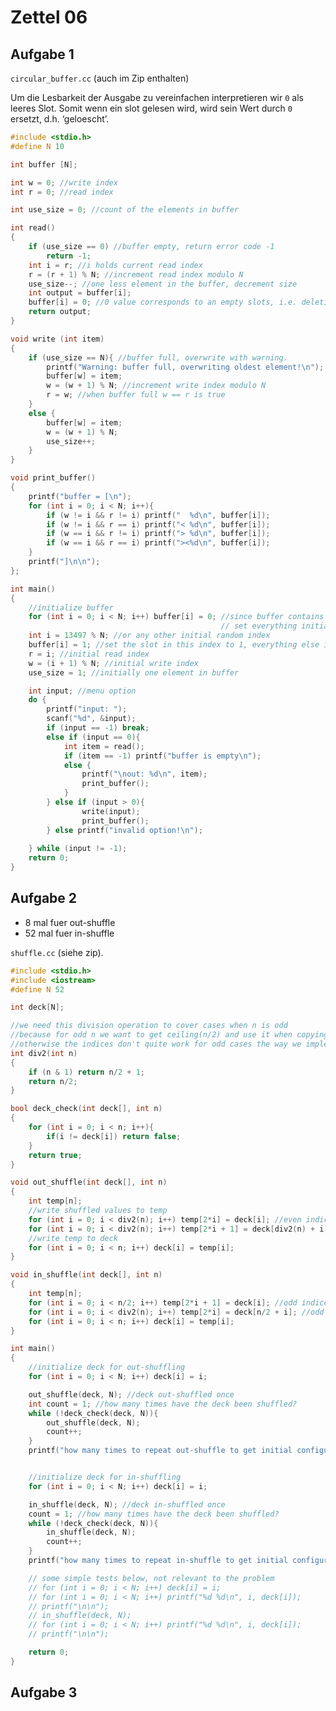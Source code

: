 # Zettel 06 {.unnumbered}


## Aufgabe 1

`circular_buffer.cc` (auch im Zip enthalten)

Um die Lesbarkeit der Ausgabe zu vereinfachen interpretieren wir `0` als leeres Slot. 
Somit wenn ein slot gelesen wird, wird sein Wert durch `0` ersetzt, d.h. 'geloescht'.

```c
#include <stdio.h>
#define N 10

int buffer [N];

int w = 0; //write index
int r = 0; //read index 

int use_size = 0; //count of the elements in buffer

int read()
{
    if (use_size == 0) //buffer empty, return error code -1
        return -1;
    int i = r; //i holds current read index 
    r = (r + 1) % N; //increment read index modulo N
    use_size--; //one less element in the buffer, decrement size
    int output = buffer[i];
    buffer[i] = 0; //0 value corresponds to an empty slots, i.e. deletion of an element
    return output;
}

void write (int item)
{
    if (use_size == N){ //buffer full, overwrite with warning. 
        printf("Warning: buffer full, overwriting oldest element!\n");
        buffer[w] = item;
        w = (w + 1) % N; //increment write index modulo N
        r = w; //when buffer full w == r is true
    } 
    else {
        buffer[w] = item;
        w = (w + 1) % N;
        use_size++;
    } 
}

void print_buffer()
{
    printf("buffer = [\n");
    for (int i = 0; i < N; i++){
        if (w != i && r != i) printf("  %d\n", buffer[i]);
        if (w != i && r == i) printf("< %d\n", buffer[i]);
        if (w == i && r != i) printf("> %d\n", buffer[i]);
        if (w == i && r == i) printf("><%d\n", buffer[i]);
    }
    printf("]\n\n");
};

int main()
{
    //initialize buffer
    for (int i = 0; i < N; i++) buffer[i] = 0; //since buffer contains only positive
                                               // set everything initially to 0 representing empty slots
    int i = 13497 % N; //or any other initial random index
    buffer[i] = 1; //set the slot in this index to 1, everything else is 0
    r = i; //initial read index 
    w = (i + 1) % N; //initial write index 
    use_size = 1; //initially one element in buffer

    int input; //menu option
    do {
        printf("input: ");
        scanf("%d", &input);
        if (input == -1) break;
        else if (input == 0){
            int item = read();
            if (item == -1) printf("buffer is empty\n");
            else {
                printf("\nout: %d\n", item);
                print_buffer();
            }
        } else if (input > 0){
                write(input);
                print_buffer();
        } else printf("invalid option!\n");
 
    } while (input != -1);
    return 0;
}
```
## Aufgabe 2

* 8 mal fuer out-shuffle
* 52 mal fuer in-shuffle

`shuffle.cc` (siehe zip). 

```c
#include <stdio.h>
#include <iostream>
#define N 52

int deck[N];

//we need this division operation to cover cases when n is odd
//because for odd n we want to get ceiling(n/2) and use it when copying arrays in the shuffle functions
//otherwise the indices don't quite work for odd cases the way we implement shuffle functions
int div2(int n)
{
    if (n & 1) return n/2 + 1;
    return n/2;
}

bool deck_check(int deck[], int n)
{
    for (int i = 0; i < n; i++){
        if(i != deck[i]) return false;
    }
    return true;
}

void out_shuffle(int deck[], int n)
{
    int temp[n];
    //write shuffled values to temp
    for (int i = 0; i < div2(n); i++) temp[2*i] = deck[i]; //even indices get upper half of deck
    for (int i = 0; i < div2(n); i++) temp[2*i + 1] = deck[div2(n) + i]; //odd indices get lower half of deck
    //write temp to deck
    for (int i = 0; i < n; i++) deck[i] = temp[i];
}

void in_shuffle(int deck[], int n)
{
    int temp[n];
    for (int i = 0; i < n/2; i++) temp[2*i + 1] = deck[i]; //odd indices get upper half of the deck
    for (int i = 0; i < div2(n); i++) temp[2*i] = deck[n/2 + i]; //odd indices get upper half of the deck
    for (int i = 0; i < n; i++) deck[i] = temp[i];
}

int main()
{
    //initialize deck for out-shuffling
    for (int i = 0; i < N; i++) deck[i] = i;

    out_shuffle(deck, N); //deck out-shuffled once
    int count = 1; //how many times have the deck been shuffled? 
    while (!deck_check(deck, N)){
        out_shuffle(deck, N);
        count++;
    }
    printf("how many times to repeat out-shuffle to get initial configuration? %d\n", count);


    //initialize deck for in-shuffling
    for (int i = 0; i < N; i++) deck[i] = i;

    in_shuffle(deck, N); //deck in-shuffled once
    count = 1; //how many times have the deck been shuffled? 
    while (!deck_check(deck, N)){
        in_shuffle(deck, N);
        count++;
    }
    printf("how many times to repeat in-shuffle to get initial configuration? %d\n", count);

    // some simple tests below, not relevant to the problem
    // for (int i = 0; i < N; i++) deck[i] = i;
    // for (int i = 0; i < N; i++) printf("%d %d\n", i, deck[i]);
    // printf("\n\n");
    // in_shuffle(deck, N);
    // for (int i = 0; i < N; i++) printf("%d %d\n", i, deck[i]);
    // printf("\n\n");

    return 0;
}
```

## Aufgabe 3